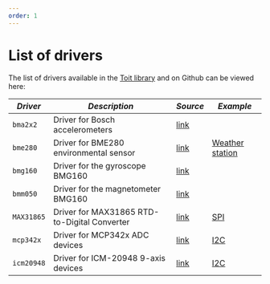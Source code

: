 ```yaml
---
order: 1
---
```


# List of drivers

The list of drivers available in the [Toit library](https://libs.toit.io/drivers/library-summary) and on Github can be viewed here:


*Driver* | *Description* | *Source* | *Example*
  --- | --- | --- | ---
  `bma2x2` | Driver for Bosch accelerometers | [link](https://libs.toit.io/drivers/bma2x2/class-Bma2x2) |
  `bme280` | Driver for BME280 environmental sensor | [link](https://libs.toit.io/drivers/bme280/class-Bme280) |  [Weather station](https://github.com/toitware/bme280_post)
  `bmg160` | Driver for the gyroscope BMG160 | [link](https://libs.toit.io/drivers/bmg160/class-Bmg160) |
  `bmm050` | Driver for the magnetometer BMG160 | [link](https://libs.toit.io/drivers/bmm050/class-Bmm050) |
  `MAX31865` | Driver for MAX31865 RTD-to-Digital Converter | [link](https://github.com/toitware/max31865-driver) |  [SPI](https://github.com/toitware/max31865-driver/blob/main/examples/main.toit)
  `mcp342x` | Driver for MCP342x ADC devices |  [link](https://github.com/toitware/mcp342x-driver) |  [I2C](https://github.com/toitware/mcp342x-driver/blob/main/examples/main.toit)
  `icm20948` | Driver for ICM-20948 9-axis devices |  [link](https://github.com/toitware/icm20948-driver) |  [I2C](https://github.com/toitware/icm20948-driver/blob/main/examples/accel_gyro.toit)